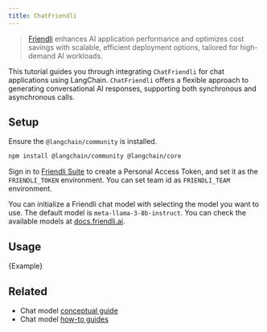```yaml
---
title: ChatFriendli
---
```


> [Friendli](https://friendli.ai/) enhances AI application performance and optimizes cost savings with scalable, efficient deployment options, tailored for high-demand AI workloads.

This tutorial guides you through integrating `ChatFriendli` for chat applications using LangChain. `ChatFriendli` offers a flexible approach to generating conversational AI responses, supporting both synchronous and asynchronous calls.

## Setup

Ensure the `@langchain/community` is installed.


<IntegrationInstallTooltip/>

```bash npm2yarn
npm install @langchain/community @langchain/core
```

Sign in to [Friendli Suite](https://suite.friendli.ai/) to create a Personal Access Token, and set it as the `FRIENDLI_TOKEN` environment.
You can set team id as `FRIENDLI_TEAM` environment.

You can initialize a Friendli chat model with selecting the model you want to use. The default model is `meta-llama-3-8b-instruct`. You can check the available models at [docs.friendli.ai](https://docs.friendli.ai/guides/serverless_endpoints/pricing#text-generation-models).

## Usage


<CodeBlock language="typescript">{Example}</CodeBlock>

## Related

- Chat model [conceptual guide](/oss/concepts/chat_models)
- Chat model [how-to guides](/oss/how-to/#chat-models)

